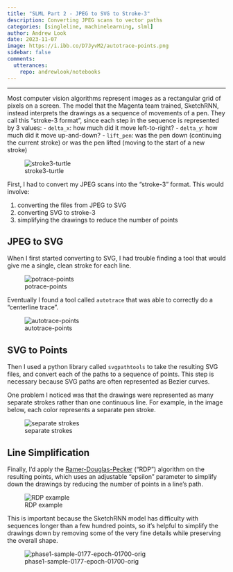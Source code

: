 ```yaml
---
title: "SLML Part 2 - JPEG to SVG to Stroke-3"
description: Converting JPEG scans to vector paths
categories: [singleline, machinelearning, slml]
author: Andrew Look
date: 2023-11-07
image: https://i.ibb.co/D7JyvM2/autotrace-points.png
sidebar: false
comments:
  utterances:
    repo: andrewlook/notebooks
---
```


---

Most computer vision algorithms represent images as a rectangular grid of pixels on a screen. The model that the Magenta team trained, SketchRNN, instead interprets the drawings as a sequence of movements of a pen. They call this “stroke-3 format”, since each step in the sequence is represented by 3 values:
- `delta_x`: how much did it move left-to-right?
- `delta_y`: how much did it move up-and-down?
- `lift_pen`: was the pen down (continuing the current stroke) or was the pen lifted (moving to the start of a new stroke)

![stroke3-turtle](https://i.ibb.co/NLBL4v0/stroke3-turtle.png)

First, I had to convert my JPEG scans into the “stroke-3” format.  This would involve:

1. converting the files from JPEG to SVG
2. converting SVG to stroke-3
3. simplifying the drawings to reduce the number of points

## JPEG to SVG

When I first started converting to SVG, I had trouble finding a tool that would give me a single, clean stroke for each line.

![potrace-points](https://i.ibb.co/sg3WjzZ/potrace-points.png)


Eventually I found a tool called `autotrace` that was able to correctly do a “centerline trace”.

![autotrace-points](https://i.ibb.co/D7JyvM2/autotrace-points.png)


## SVG to Points

Then I used a python library called `svgpathtools` to take the resulting SVG files, and convert each of the paths to a sequence of points. This step is necessary because SVG paths are often represented as Bezier curves. 

One problem I noticed was that the drawings were represented as many separate strokes rather than one continuous line. For example, in the image below, each color represents a separate pen stroke.

![separate strokes](https://i.ibb.co/s21gLTQ/stroke3-01-sepstrokes.png)

## Line Simplification

Finally, I’d apply the [Ramer-Douglas-Pecker](https://en.wikipedia.org/wiki/Ramer%E2%80%93Douglas%E2%80%93Peucker_algorithm) ("RDP") algorithm on the resulting points, which uses an adjustable "epsilon" parameter to simplify down the drawings by reducing the number of points in a line's path.

![RDP example](https://upload.wikimedia.org/wikipedia/commons/thumb/6/69/RDP%2C_varying_epsilon.gif/440px-RDP%2C_varying_epsilon.gif)

This is important because the SketchRNN model has difficulty with sequences longer than a few hundred points, so it’s helpful to simplify the drawings down by removing some of the very fine details while preserving the overall shape.

![phase1-sample-0177-epoch-01700-orig](https://i.ibb.co/0JBLg6Q/phase1-sample-0177-epoch-01700-orig.png)